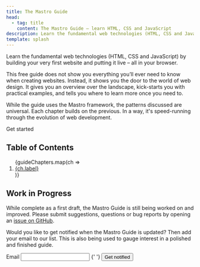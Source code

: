 ```yaml
---
title: The Mastro Guide
head:
  - tag: title
    content: The Mastro Guide – learn HTML, CSS and JavaScript
description: Learn the fundamental web technologies (HTML, CSS and JavaScript) using Mastro
template: splash
---
```




Learn the fundamental web technologies (HTML, CSS and JavaScript)
by building your very first website and putting it live – all in your browser.

This free guide does not show you everything you’ll ever need to know when creating websites.
Instead, it shows you the door to the world of web design.
It gives you an overview over the landscape, kick-starts you with practical examples,
and tells you where to learn more once you need to.

While the guide uses the Mastro framework, the patterns discussed are universal.
Each chapter builds on the previous. In a way, it's speed-running through the evolution of web development.

<LinkButton href="/guide/why-html-css/">Get started</LinkButton>


## Table of Contents
<ol>
{guideChapters.map(ch => <li><a href={"../" + ch.slug + "/"}>{ch.label}</a></li>)}
</ol>


## Work in Progress

While complete as a first draft, the Mastro Guide is still being worked on and improved.
Please submit suggestions, questions or bug reports by opening an [issue on GitHub](https://github.com/mastrojs/mastro/issues).

Would you like to get notified when the Mastro Guide is updated?
Then add your email to our list. This is also being used to gauge interest in a polished and finished guide.

<form method="POST" action="https://c2ecc26e.sibforms.com/serve/MUIFAD_vtneGYJG8_MLAfsUhwF_2RQmd6y4Rj3eascwtZpK6CVk43q-j6SzQCPtkHUgqSqT_8RdwLmW9yztUMNOCBGtctsVIyJHpDj-ILKLT2nZLFBZdi29kdPggNR_vAZa_TE_V9RTM2v2IECorWtcOgVQ_7c3nH1bob8aAnkFMpYAqdK9kUwZmMIMtuZ0EG8nPzvlPcidVGEzU">
  <label>
    Email
    <input type="email" id="EMAIL" name="EMAIL" required />
  </label>
  {' '}
  <button>Get notified</button>
</form>
